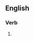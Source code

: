 ==English==

===Verb===
{{head|en|present participle}}

# {{present participle of|abstringe|lang=en|nocat=1}}